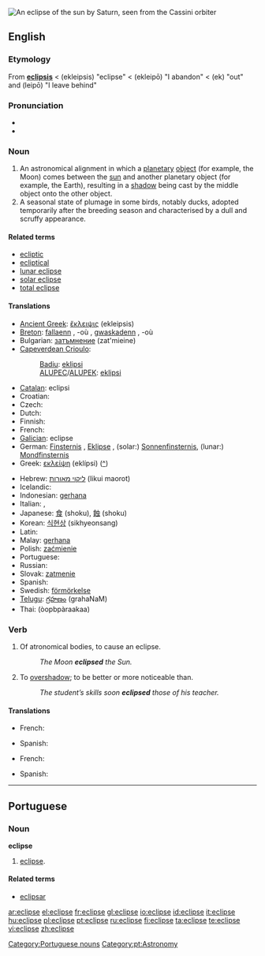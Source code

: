 [[Image:Saturn eclipse.jpg|thumb|An eclipse of the sun by Saturn, seen from the [[Wikipedia:Cassini–Huygens|Cassini orbiter]]]]
{{also|éclipsé}}
==English==

{{wikipedia}}

===Etymology===
From {{etyl|la}} '''[[eclipsis]]''' < {{etyl|grc}} '''{{polytonic|[[ἔκλειψις]]}}''' (ekleipsis) "eclipse" < '''{{polytonic|[[ἐκλείπω]]}}''' (ekleipō) "I abandon" < '''{{polytonic|[[ἐκ]]}}''' (ek) "out" and '''{{polytonic|[[λείπω]]}}''' (leipō) "I leave behind"

===Pronunciation===
* {{IPA|/ɛˈklɪps/|/iˈklɪps/}}
* {{audio|en-us-eclipse.ogg|Audio (US)}}

===Noun===
{{en-noun}}

# An astronomical alignment in which a [[planetary]] [[object]] (for example, the Moon) comes between the [[sun]] and another planetary object (for example, the Earth), resulting in a [[shadow]] being cast by the middle object onto the other object.
# A seasonal state of plumage in some birds, notably ducks, adopted temporarily after the breeding season and characterised by a dull and scruffy appearance.

====Related terms====
* [[ecliptic]]
* [[ecliptical]]
* [[lunar eclipse]]
* [[solar eclipse]]
* [[total eclipse]]

====Translations====
{{trans-top|passage of a planetary object between others}}
* [[Ancient Greek]]: [[ἔκλειψις]] (ekleipsis) {{f}}
* [[Breton]]: [[fallaenn]] {{f}}, -où {{p}}, [[gwaskadenn]] {{f}}, -où {{p}}
* Bulgarian: [[затъмнение]] (zat'mieine) {{n}}
* [[Capeverdean Crioulo]]:
*: [[Badiu]]: [[eklipsi]]
*: [[ALUPEC]]/[[ALUPEK]]: [[eklipsi]]
* [[Catalan]]: eclipsi {{m}}
* Croatian: {{t-|hr|pomrčina|f}}
* Czech: {{t-|cs|zatmění|n}}
* Dutch: {{t+|nl|verduistering|f}}
* Finnish: {{t-|fi|pimennys}}
* French: {{t+|fr|éclipse|f}}
* [[Galician]]: eclipse {{m}}
* German: [[Finsternis]] {{f}}, [[Eklipse]] {{f}}, (solar:) [[Sonnenfinsternis]], (lunar:) [[Mondfinsternis]]
* Greek: [[εκλείψη]] (eklípsi) {{f}} ([[:el:εκλείψη|^]])
{{trans-mid}}
* Hebrew: [[ליקוי מאורות]] (likui maorot)
* Icelandic: {{t+|is|myrkvi}}
* Indonesian: [[gerhana]]
* Italian: {{t+|it|eclisse|f}}, {{t+|it|eclissi|f}}
* Japanese: [[食]] (shoku), [[蝕]] (shoku)
* Korean: [[식현상]] (sikhyeonsang)
* Latin: {{t-|la|eclipsis|m}}
* Malay: [[gerhana]]
* Polish: [[zaćmienie]] {{n}}
* Portuguese: {{t+|pt|eclipse|m}}
* Russian: {{t+|ru|затмение|n|tr=zatménije|sc=Cyrl}}
* Slovak: [[zatmenie]] {{n}}
* Spanish: {{t-|es|eclipse|m}}
* Swedish: [[förmörkelse]]
* [[Telugu]]: [[గ్రహణం]] (grahaNaM)
* Thai: {{Thai|[[อุปราคา]]}} (òopbpàraakaa)
{{trans-bottom}}

===Verb===
{{en-verb|eclipses|eclipsing|eclipsed}}

# {{transitive}} Of atronomical bodies, to cause an eclipse.
#: ''The Moon '''eclipsed''' the Sun.''
# {{transitive}} To [[overshadow]]; to be better or more noticeable than.
#: ''The student’s skills soon '''eclipsed''' those of his teacher.''

====Translations====
{{trans-top|To cause an eclipse}}
* French: {{t+|fr|éclipser}}
{{trans-mid}}
* Spanish: {{t-|es|eclipsar}}
{{trans-bottom}}

{{trans-top|To overshadow}}
* French: {{t+|fr|éclipser}}
{{trans-mid}}
* Spanish: {{t-|es|eclipsar}}
{{trans-bottom}}

----

==Portuguese==

===Noun===
'''eclipse''' {{m}}

# [[#English|eclipse]].

====Related terms====
{{top2}}
* [[eclipsar]]
{{mid2}}
{{bottom}}

[[Category:Portuguese nouns]]
[[Category:pt:Astronomy]]

[[ar:eclipse]]
[[el:eclipse]]
[[fr:eclipse]]
[[gl:eclipse]]
[[io:eclipse]]
[[id:eclipse]]
[[it:eclipse]]
[[hu:eclipse]]
[[pl:eclipse]]
[[pt:eclipse]]
[[ru:eclipse]]
[[fi:eclipse]]
[[ta:eclipse]]
[[te:eclipse]]
[[vi:eclipse]]
[[zh:eclipse]]
